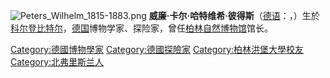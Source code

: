 [[File:Peters_Wilhelm_1815-1883.png|right]]
'''威廉·卡尔·哈特维希·彼得斯'''（[[德语|德语]]：'''{{lang|de|Wilhelm Karl Hartwich Peters}}'''，{{bd|1815年|4月22日|1883年|4月20日|catIdx=P}}）生於[[科尔登比特尔|科尔登比特尔]]，[[德国|德国]]博物学家、探险家，曾任[[柏林自然博物馆|柏林自然博物馆]]馆长。

{{Authority control}}
{{Germany-bio-stub}}

{{DEFAULTSORT:Peters. Wilhelm}}
[[Category:德國博物學家|Category:德國博物學家]]
[[Category:德國探險家|Category:德國探險家]]
[[Category:柏林洪堡大學校友|Category:柏林洪堡大學校友]]
[[Category:北弗里斯兰人|Category:北弗里斯兰人]]